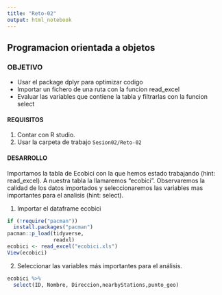 ```yaml
---
title: "Reto-02"
output: html_notebook
---
```

## Programacion orientada a objetos  

### OBJETIVO  
- Usar el package dplyr para optimizar codigo 
- Importar un fichero de una ruta con la funcion read_excel
- Evaluar las variables que contiene la tabla y filtrarlas con la funcion select

#### REQUISITOS  
1. Contar con R studio.
1. Usar la carpeta de trabajo `Sesion02/Reto-02`

#### DESARROLLO  
Importamos la tabla de Ecobici con la que hemos estado trabajando (hint: read_excel). A nuestra tabla la llamaremos "ecobici".
Observaremos la calidad de los datos importados y seleccionaremos las variables mas importantes para el analisis (hint: select). 

1. Importar el dataframe ecobici
```r
if (!require("pacman"))
  install.packages("pacman")
pacman::p_load(tidyverse,
               readxl)
ecobici <- read_excel("ecobici.xls")
View(ecobici)
```

2. Seleccionar las variables más importantes para el análisis.  
```r
ecobici %>% 
  select(ID, Nombre, Direccion,nearbyStations,punto_geo)
```


